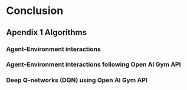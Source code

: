 # Conclusion

## Apendix 1 Algorithms

### Agent-Environment interactions

\newcommand\mycommfont[1]{\small\ttfamily\textcolor{olive}{#1}}
\SetCommentSty{mycommfont}
\begin{algorithm}[H]
\DontPrintSemicolon
\SetAlgoLined
\SetKwInOut{Input}{Input}
\SetKwInOut{Output}{Output}
\Input{Steps to play $T$, Synchronization parameter $m$.}
\Output{Return $G$ (accumulated reward).}
\BlankLine
\SetKwFunction{computeForestFire}{computeForestFire}
\SetKwFunction{policy}{policy}
\SetKwFunction{updatePosition}{updatePosition}
\SetKwFunction{applyEffect}{applyEffect}
\SetKwFunction{getReward}{getReward}

Initialize: Automaton Grid $C_{i \times j}$

Initialize: Helicopter $H$: $H = (row, col): row \in \{1,...,i\}, col \in \{1,...,j\}$

$G \longleftarrow 0$

$k \longleftarrow m$

\For{1, ..., $T$}{
    \eIf{$k$ has value $0$}{
      $C_{i \times j} \longleftarrow \computeForestFire(C_{i \times j})$
      
      $k \longleftarrow m$
    }{
      $k \longleftarrow k - 1 $
    }
    $a \longleftarrow \policy(C_{i \times j},H,m)$
    
    $H \longleftarrow \updatePosition(H,a)$
    
    $C_{i \times j} \longleftarrow \applyEffect(C_{i \times j},H)$
    
    $r \longleftarrow \getReward(C_{i \times j})$
    
    $G \longleftarrow G + r$;
}
\caption{Agent-Environment interactions.}
\end{algorithm}

\newpage


### Agent-Environment interactions following Open AI Gym API

\begin{algorithm}[H]
\DontPrintSemicolon
\SetAlgoLined
\SetKwInOut{Input}{Input}
\SetKwInOut{Output}{Output}
\Input{Steps to play $T$, \emph{Environment} and \emph{Agent} objects.}
\Output{Return $G$ (accumulated reward).}
\BlankLine
\SetKwFunction{Environment}{Environment}
\SetKwFunction{Agent}{Agent}

\tcc{Commonly used names: $s$ and $s'$ for current and new states, $a$ for action and $r$ for reward.}
\tcc{Environment object is reset to starting state, it returns the first observation}

$s \longleftarrow \Environment.reset()$

$G \longleftarrow 0$

$FALSE \longleftarrow terminationSignal$

\For{1, ..., $T$}{
    \eIf{$terminationSignal$}{
    
            \tcc{The episode is over, reset Environment again.}
            
            $s' \longleftarrow \Environment.reset()$
            
            $r \longleftarrow 0$
    }{
            $a \longleftarrow \Agent.policy(s)$
    
            $stepData \longleftarrow \Environment.step(a)$
    
            $s' \longleftarrow stepData[0]$
    
            $r \longleftarrow stepData[1]$
            
            $terminationSignal \longleftarrow stepData[2]$
    }
       
    $G \longleftarrow G + r$

    $s \longleftarrow s'$
}
\caption{Agent-Environment interactions following Open AI Gym API.}
\end{algorithm}

\newpage

### Deep Q-networks (DQN) using Open AI Gym API

\begin{algorithm}[H]
\DontPrintSemicolon
\SetAlgoLined
\SetKwInOut{Input}{Input}
\SetKwInOut{Output}{Output}
\Input{Total iterations $T$ to train $Q$ network.}
\Output{Trained $Q$ network with weights $\theta$.}
\BlankLine
\SetKwFunction{Environment}{Environment}

Initialize replay memory $D$ to capacity $N$

Initialize policy network $Q$ with random weights $\theta$

Initialize target network $\hat{Q}$ with weights $\theta^-$ such that 
$\theta^- = \theta$

Get initial observation: $s \longleftarrow \Environment.reset()$

\For{t=1, ..., T}{

	With probability $\epsilon$: select random action $a$

	Otherwise select: $a \longleftarrow \underset {a'} {\argmax}\ Q(s,a';\theta)$
	
	Execute $\Environment.step(a)$ to obtain reward $r$ and next observation $s'$
	
	Store transition $(s,a,r,s')$ in $D$
	
	Sample a minibatch of transitions $(s_i,a_i,r_i,s'_i)$ from $D$
	
$
  y_i \longleftarrow \begin{cases}
               			r_i \text{\quad If the episode was over at iteration }i\\
               			r_i + \gamma \underset {a'} {\max}\ \hat{Q}\ (s'_i,a';\theta^-) \text{\quad Otherwise}
            		\end{cases}
$
	
	Perform optimization step on $\Big( y_i - Q(s_i,a_i;\theta) \Big)^2$ with respect to $\theta$ 
	
	Every $C$ steps synchronize networks weights: $\theta^- = \theta$
	
	\eIf{Episode was over at iteration t}{	
		$s \longleftarrow \Environment.reset()$
				
	}{
		
		$s \longleftarrow s' $
	}	
}
\caption{Deep Q-networks (DQN) using Open AI Gym API.}
\end{algorithm}


